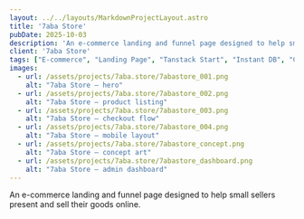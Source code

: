 ```yaml
---
layout: ../../layouts/MarkdownProjectLayout.astro
title: '7aba Store'
pubDate: 2025-10-03
description: 'An e-commerce landing and funnel page designed to help small sellers present and sell their goods online.'
client: '7aba Store'
tags: ["E-commerce", "Landing Page", "Tanstack Start", "Instant DB", "Cloudflare Workers", "React", "TypeScript", "Shadcn", "Tailwind"]
images:
  - url: /assets/projects/7aba.store/7abastore_001.png
    alt: "7aba Store — hero"
  - url: /assets/projects/7aba.store/7abastore_002.png
    alt: "7aba Store — product listing"
  - url: /assets/projects/7aba.store/7abastore_003.png
    alt: "7aba Store — checkout flow"
  - url: /assets/projects/7aba.store/7abastore_004.png
    alt: "7aba Store — mobile layout"
  - url: /assets/projects/7aba.store/7abastore_concept.png
    alt: "7aba Store — concept art"
  - url: /assets/projects/7aba.store/7abastore_dashboard.png
    alt: "7aba Store — admin dashboard"
---
```

An e-commerce landing and funnel page designed to help small sellers present and sell their goods online.
